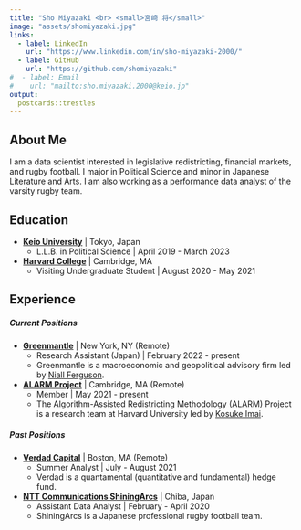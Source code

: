 ```yaml
---
title: "Sho Miyazaki <br> <small>宮﨑 将</small>"
image: "assets/shomiyazaki.jpg"
links:
  - label: LinkedIn
    url: "https://www.linkedin.com/in/sho-miyazaki-2000/"
  - label: GitHub
    url: "https://github.com/shomiyazaki"
#  - label: Email
#    url: "mailto:sho.miyazaki.2000@keio.jp"
output:
  postcards::trestles
---
```


## About Me

I am a data scientist interested in legislative redistricting, financial markets, and rugby football. I major in Political Science and minor in Japanese Literature and Arts. I am also working as a performance data analyst of the varsity rugby team.

## Education

* **[Keio University](https://www.keio.ac.jp/en/)** | Tokyo, Japan
  + L.L.B. in Political Science | April 2019 - March 2023
  
* **[Harvard College](https://college.harvard.edu)** | Cambridge, MA
  + Visiting Undergraduate Student | August 2020 - May 2021

## Experience
##### Current Positions
* **[Greenmantle](https://www.gmantle.com)** | New York, NY (Remote)
  + Research Assistant (Japan) | February 2022 - present
  + Greenmantle is a macroeconomic and geopolitical advisory firm led by [Niall Ferguson](https://www.niallferguson.com/about). 

* **[ALARM Project](https://alarm-redist.github.io)** | Cambridge, MA (Remote)
  + Member | May 2021 - present
  + The Algorithm-Assisted Redistricting Methodology (ALARM) Project is a research team at Harvard University led by [Kosuke Imai](https://imai.fas.harvard.edu/index.html).

##### Past Positions
* **[Verdad Capital](https://verdadcap.com)** | Boston, MA (Remote)
  + Summer Analyst | July - August 2021
  + Verdad is a quantamental (quantitative and fundamental) hedge fund. 

* **[NTT Communications ShiningArcs](https://www.ntt.com/rugby/)** | Chiba, Japan
  + Assistant Data Analyst | February - April 2020 
  + ShiningArcs is a Japanese professional rugby football team.
